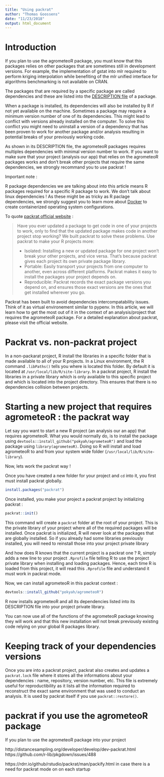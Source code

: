 ```yaml
---
title: "Using packrat"
author: "Thomas Goossens"
date: "11/23/2018"
output: html_document
---
```


# Introduction

If you plan to use the agrometeoR package, you must know that this packages relies on other packages that are sometimes still in development versions. For example, the implementation of gstat into mlr required to perform kriging interpolation while benefiting of the mlr unified interface for algorithms benchmarking is not available on CRAN.

The packages that are required by a specific package are called dependencies and these are listed into the [DESCRIPTION file](http://r-pkgs.had.co.nz/description.html) of a package.

When a package is installed, its dependencies will also be installed by R if not yet available on the machine. Sometimes a package may require a minimum version number of one of its dependencies. This might lead to conflict with versions already installed on the computer. To solve this conflict you might need to uninstall a version of a dependency that has been proven to work for another package and/or analysis resulting in potential breaks of your previously working code. 

As shown in its DESCRIPTION file, the agrometeoR packages requires multiples dependencies with minimal version number to work. If you want to make sure that your project (analysis our app) that relies on the agrometeoR packages works and don't break other projects that require the same dependencies, we strongly recommand you to use packrat ! 

Important note :

R package dependencies we are talking about into this article means R packages required for a specific R package to work. We don't talk about linux dependencies ! As these might be as tricky as R paclage dependencies, we strongly suggest you to learn more about [Docker](https://pokyah.github.io/post/using-r-with-docker/) to create containerized operating system configurations.

To quote [packrat official website](https://rstudio.github.io/) : 

> Have you ever updated a package to get code in one of your projects to work, only to find that the updated package makes code in another project stop working?
We built packrat to solve these problems. Use packrat to make your R projects more:
>
  * Isolated: Installing a new or updated package for one project won’t break your other projects, and vice versa. That’s because packrat gives each project its own private package library.
  * Portable: Easily transport your projects from one computer to another, even across different platforms. Packrat makes it easy to install the packages your project depends on.
  * Reproducible: Packrat records the exact package versions you depend on, and ensures those exact versions are the ones that get installed wherever you go.
  
Packrat has been built to avoid dependencies intercompatability issues. Think of it as virtual environement similar to pypenv. In this article, we will learn how to get the most out of it in the context of an analysis/project that requires the agrometeoR package. For a detailed explanation about packrat, please visit the official website.

# Packrat vs. non-packrat project

In a non-packarat project, R install the libraries in a specific folder that is made available to all of your R projects. In a Linux environment, the R command `.libPaths()` tells you where is located this folder. By default it is located at `/usr/local/lib/R/site-library`.
In a packrat project, R install the libraries in a private library which is only available to this specific project and which is located into the project directory. This ensures that there is no dependencies collision between projects.

# Starting a new project that requires agrometeoR : the packrat way

Let say you want to start a new R project (an analysis our an app) that requires agrometeoR. What you would normally do, is to install the package using `devtools::ìnstall_github("pokyah/agrometeoR")` and load the package using `library(agrometeoR)`. Doing so R will install and load agrometeoR to and from your system wide folder (`/usr/local/lib/R/site-library`). 

Now, lets work the packrat way ! 

Once you have created a new folder for your project and `cd` into it, you first must install packrat globally.

```r
install.packages("packrat")
```

Once installed, you make your project a packrat project by initializing packrat : 

```r
packrat::init()
```

This command will create a `packrat` folder at the root of your project. This is the private library of your project where all of the required packages will be installed. 
Once packrat is initialized, R will never look at the packages that are globally installed. So if you already had some libraries previously installed, you will need to reinstall those into your project private library 

And how does R knows that the current project is a packrat one ? R, simply adds a new line to your project `.Rprofile` file telling R to use the project private library when installing and loading packages. Hence, each time R is loaded from this project, it will read this `.Rprofile` file and understand it must work in packrat mode.

Now, we can install agrometeoR in this packrat context : 

```r
devtools::install_github("pokyah/agrometeoR")
```

R now installs agrometeoR and all its dependencies listed into its DESCRIPTION file into your project private library.

You can now use all of the functions of the agrometeoR package knowing they will work and that this new installation will not break previously existing code relying on your global R packages library.

# Keeping track of your dependencies versions

Once you are into a packrat project, packrat also creates and updates a `packrat.lock` file where it stores all the informations about your dependencies : name, repository, version number, etc. This file is extremely useful for reproductibility as it lists all the information required to reconstruct the exact same environment that was used to conduct an analysis. It is used by packrat itself if you use `packrat::restore()`. 

# packrat if you use the agrometeoR package

If you plan to use the agrometeoR package into your project


http://distancesampling.org/developer/develop/dev-packrat.html
https://github.com/r-lib/pkgdown/issues/488

https://rdrr.io/github/rstudio/packrat/man/packify.html in case there is a need for packrat mode on on each startup